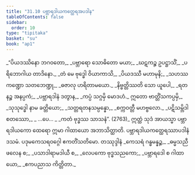 ```yaml
---
title: "31.10 ပဗ္ဘာရဒါယကတ္ထေရအပဒါန"
tableOfContents: false
sidebar:
  order: 10
type: "tipitaka"
basket: "su"
book: "ap1"
---
```



<DynamicBreadcrumb />

<Division number="47" book="ap1" e="ch" v="20" p="287">

<Paragraph number="3496" type="verses" book="ap1">
_“ပိယဒဿိနော ဘဂဝတော,_  
_ပဗ္ဘာရော သောဓိတော မယာ;_  
_ဃဋကဉ္စ ဥပဋ္ဌာသိံ,_  
_ပရိဘောဂါယ တာဒိနော._  

</Paragraph>

</Division>
<Division number="48" book="ap1" e="ch" v="20" p="287">

<Paragraph number="3497" type="verses" book="ap1">
_တံ မေ ဗုဒ္ဓေါ ဝိယာကာသိ,_  
_ပိယဒဿီ မဟာမုနိ;_  
_သဟဿကဏ္ဍော သတဘေဏ္ဍု,_  
_ဓဇာလု ဟရိတာမယော._  

</Paragraph>

</Division>
<Division number="49" book="ap1" e="ch" v="20" p="287">

<Paragraph number="3498" type="verses" book="ap1">
_နိဗ္ဗတ္တိဿတိ သော ယူပေါ,_  
_ရတနဉ္စ အနပ္ပကံ;_  
_ပဗ္ဘာရဒါနံ ဒတွာန,_  
_ကပ္ပံ သဂ္ဂမှိ မောဒဟံ._  

</Paragraph>

</Division>
<Division number="50" book="ap1" e="ch" v="20" p="287">

<Paragraph number="3499" type="verses" book="ap1">
ဣတော ဗာတ္တိံသကပ္ပမှိ,_  
_သုသုဒ္ဓေါ နာမ ခတ္တိယော;_  
_သတ္တရတနသမ္ပန္နော,_  
_စက္ကဝတ္တီ မဟဗ္ဗလော._  

</Paragraph>

</Division>
<Division number="51" book="ap1" e="ch" v="20" p="287">

<Paragraph number="3500" type="verses" book="ap1">
_ပဋိသမ္ဘိဒါ စတဿော,_  
_ …ပေ… _  
_ကတံ ဗုဒ္ဓဿ သာသနံ”. (2763)_  

</Paragraph>

<Paragraph number="3501" book="ap1">
ဣတ္ထံ သုဒံ အာယသ္မာ ပဗ္ဘာရဒါယကော ထေရော ဣမာ ဂါထာယော အဘာသိတ္ထာတိ.

</Paragraph>
</Division>

<Paragraph number="3502" type="center" book="ap1">
ပဗ္ဘာရဒါယကတ္ထေရဿာပဒါနံ ဒသမံ.



</Paragraph>

<Paragraph number="3503" type="center" book="ap1">
ပဒုမကေသရဝဂ္ဂေါ ဧကတိံသတိမော.



</Paragraph>

<Paragraph number="3504" type="center" book="ap1">
တဿုဒ္ဒါနံ


</Paragraph>

<Paragraph number="3505" type="verses" book="ap1">
_ကေသရံ ဂန္ဓမန္နဉ္စ,_  
_ဓမ္မသညီ ဖလေန စ;_  
_ပသာဒါရာမဒါယီ စ,_  
_လေပကော ဗုဒ္ဓသညကော;_  
_ပဗ္ဘာရဒေါ စ ဂါထာယော,_  
_ဧကပညာသ ကိတ္တိတာ._
</Paragraph>